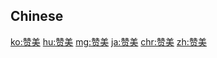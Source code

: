 {{also|贊美|讚美}}
==Chinese==
{{zh-see|讚美}}

[[ko:赞美]]
[[hu:赞美]]
[[mg:赞美]]
[[ja:赞美]]
[[chr:赞美]]
[[zh:赞美]]